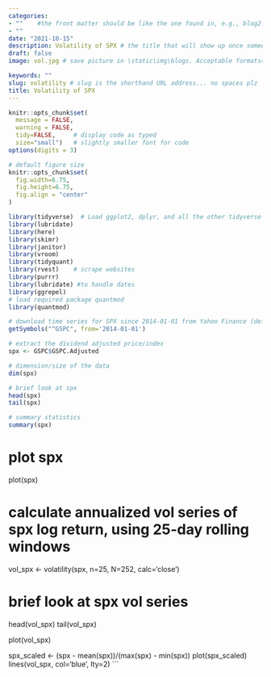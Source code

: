 ```yaml
---
categories:  
- ""    #the front matter should be like the one found in, e.g., blog2.md. It cannot be like the normal Rmd we used
- ""
date: "2021-10-15"
description: Volatility of SPX # the title that will show up once someone gets to this page
draft: false
image: vol.jpg # save picture in \static\img\blogs. Acceptable formats= jpg, jpeg, or png . Your iPhone pics wont work

keywords: ""
slug: volatility # slug is the shorthand URL address... no spaces plz
title: Volatility of SPX
---
```

```r
knitr::opts_chunk$set(
  message = FALSE, 
  warning = FALSE, 
  tidy=FALSE,     # display code as typed
  size="small")   # slightly smaller font for code
options(digits = 3)

# default figure size
knitr::opts_chunk$set(
  fig.width=6.75, 
  fig.height=6.75,
  fig.align = "center"
)
```  

```r
library(tidyverse)  # Load ggplot2, dplyr, and all the other tidyverse packages
library(lubridate)
library(here)
library(skimr)
library(janitor)
library(vroom)
library(tidyquant)
library(rvest)    # scrape websites
library(purrr)  
library(lubridate) #to handle dates
library(ggrepel)
# load required package quantmod
library(quantmod)
```

```r
# download time series for SPX since 2014-01-01 from Yahoo Finance (default source)
getSymbols("^GSPC", from='2014-01-01')

# extract the dividend adjusted price/index
spx <- GSPC$GSPC.Adjusted

# dimension/size of the data
dim(spx)

# brief look at spx
head(spx)
tail(spx)

# summary statistics
summary(spx)
```


# plot spx
plot(spx)

# calculate annualized vol series of spx log return, using 25-day rolling windows
vol_spx <- volatility(spx, n=25, N=252, calc='close')

# brief look at spx vol series
head(vol_spx)
tail(vol_spx)

plot(vol_spx)

spx_scaled <- (spx - mean(spx))/(max(spx) - min(spx))
plot(spx_scaled)
lines(vol_spx, col='blue', lty=2)
```
